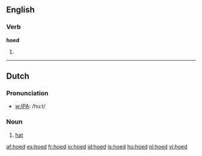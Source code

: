 ==English==
===Verb===
'''hoed'''

# {{past of|hoe}}

----
==Dutch==
===Pronunciation===
*[[w:IPA]]: /hu:t/

===Noun===
{{nl-noun|g=m|pl=hoeden|diminutive=hoedje}}

#[[hat]]

[[af:hoed]]
[[es:hoed]]
[[fr:hoed]]
[[io:hoed]]
[[id:hoed]]
[[is:hoed]]
[[hu:hoed]]
[[nl:hoed]]
[[vi:hoed]]